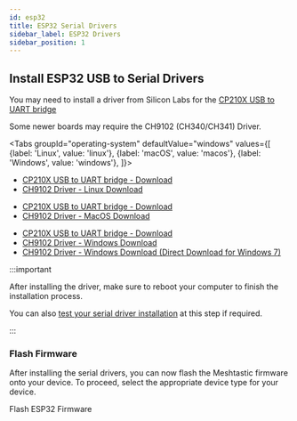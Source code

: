 ```yaml
---
id: esp32
title: ESP32 Serial Drivers
sidebar_label: ESP32 Drivers
sidebar_position: 1
---
```



## Install ESP32 USB to Serial Drivers

You may need to install a driver from Silicon Labs for the [CP210X USB to UART bridge](https://www.silabs.com/products/development-tools/software/usb-to-uart-bridge-vcp-drivers)

Some newer boards may require the CH9102 (CH340/CH341) Driver.

<Tabs
groupId="operating-system"
defaultValue="windows"
values={[
{label: 'Linux', value: 'linux'},
{label: 'macOS', value: 'macos'},
{label: 'Windows', value: 'windows'},
]}>

<TabItem value="linux">

- [CP210X USB to UART bridge - Download](https://www.silabs.com/products/development-tools/software/usb-to-uart-bridge-vcp-drivers)
- [CH9102 Driver - Linux Download](http://www.wch-ic.com/downloads/CH341SER_LINUX_ZIP.html)

</TabItem>

<TabItem value="macos">

- [CP210X USB to UART bridge - Download](https://www.silabs.com/products/development-tools/software/usb-to-uart-bridge-vcp-drivers)
- [CH9102 Driver - MacOS Download](https://github.com/WCHSoftGroup/ch34xser_macos)

</TabItem>

<TabItem value="windows">

- [CP210X USB to UART bridge - Download](https://www.silabs.com/products/development-tools/software/usb-to-uart-bridge-vcp-drivers)
- [CH9102 Driver - Windows Download](http://www.wch.cn/downloads/CH343SER_ZIP.html)
- [CH9102 Driver - Windows Download (Direct Download for Windows 7)](https://github.com/Xinyuan-LilyGO/CH9102_Driver)

</TabItem>

</Tabs>

:::important

After installing the driver, make sure to reboot your computer to finish the installation process.

You can also [test your serial driver installation](../../getting-started/serial-drivers/test-serial-driver-installation) at this step if required.

:::

### Flash Firmware

After installing the serial drivers, you can now flash the Meshtastic firmware onto your device. To proceed, select the appropriate device type for your device.

<div className="indexCtasBody">
  <Link
    className={"button button--outline button--lg cta--button"}
    to={"../../getting-started/flashing-firmware/esp32/"}
  >
    Flash ESP32 Firmware
  </Link>
</div>
